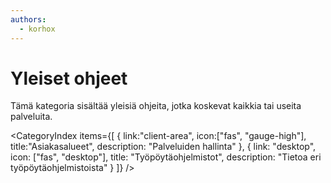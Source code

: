 ```yaml
---
authors:
  - korhox
---
```


# Yleiset ohjeet

Tämä kategoria sisältää yleisiä ohjeita, jotka koskevat kaikkia tai useita palveluita.

<CategoryIndex items={[
  {
    link:"client-area",
    icon:["fas", "gauge-high"],
    title:"Asiakasalueet",
    description: "Palveluiden hallinta"
  },
  {
    link: "desktop",
    icon: ["fas", "desktop"],
    title: "Työpöytäohjelmistot",
    description: "Tietoa eri työpöytäohjelmistoista"
  }
]} />
